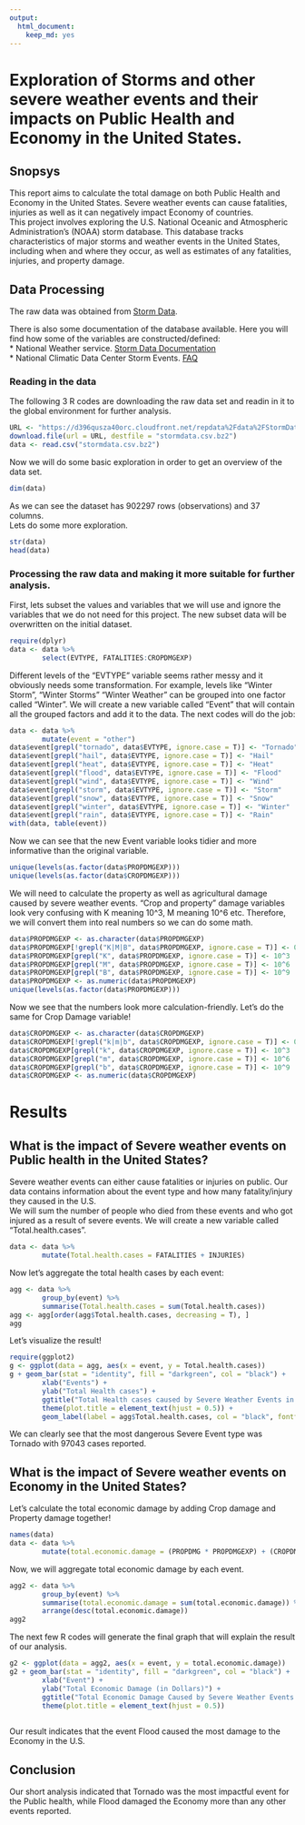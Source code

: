 ```yaml
---
output: 
  html_document: 
    keep_md: yes
---
```

# Exploration of Storms and other severe weather events and their impacts on Public Health and Economy in the United States.  

## Snopsys

This report aims to calculate the total damage on both Public Health and Economy in the United States. Severe weather events can cause fatalities, injuries as well as it can negatively impact Economy of countries.  
This project involves exploring the U.S. National Oceanic and Atmospheric Administration's (NOAA) storm database. This database tracks characteristics of major storms and weather events in the United States, including when and where they occur, as well as estimates of any fatalities, injuries, and property damage.

## Data Processing

The raw data was obtained from [Storm Data](https://d396qusza40orc.cloudfront.net/repdata%2Fdata%2FStormData.csv.bz2).  

There is also some documentation of the database available. Here you will find how some of the variables are constructed/defined:  
* National Weather service. [Storm Data Documentation](https://d396qusza40orc.cloudfront.net/repdata%2Fpeer2_doc%2Fpd01016005curr.pdf)  
* National Climatic Data Center Storm Events. [FAQ](https://d396qusza40orc.cloudfront.net/repdata%2Fpeer2_doc%2FNCDC%20Storm%20Events-FAQ%20Page.pdf)

### Reading in the data
The following 3 R codes are downloading the raw data set and readin in it to the global environment for further analysis.
```r
URL <- "https://d396qusza40orc.cloudfront.net/repdata%2Fdata%2FStormData.csv.bz2"
download.file(url = URL, destfile = "stormdata.csv.bz2")
data <- read.csv("stormdata.csv.bz2")
```

Now we will do some basic exploration in order to get an overview of the data set.

```r
dim(data)
```
As we can see the dataset has 902297 rows (observations) and 37 columns.  
Lets do some more exploration.

```r
str(data)
head(data)
```
### Processing the raw data and making it more suitable for further analysis.
First, lets subset the values and variables that we will use and ignore the variables that we do not need for this project. The new subset data will be overwritten on the initial dataset.
```r
require(dplyr)
data <- data %>%
        select(EVTYPE, FATALITIES:CROPDMGEXP)
```

Different levels of the "EVTYPE" variable seems rather messy and it obviously needs some transformation. For example, levels like "Winter Storm", "Winter Storms" "Winter Weather" can be grouped into one factor called "Winter". We will create a new variable called "Event" that will contain all the grouped factors and add it to the data. The next codes will do the job:

```r
data <- data %>%
        mutate(event = "other")
data$event[grepl("tornado", data$EVTYPE, ignore.case = T)] <- "Tornado"
data$event[grepl("hail", data$EVTYPE, ignore.case = T)] <- "Hail"
data$event[grepl("heat", data$EVTYPE, ignore.case = T)] <- "Heat"
data$event[grepl("flood", data$EVTYPE, ignore.case = T)] <- "Flood"
data$event[grepl("wind", data$EVTYPE, ignore.case = T)] <- "Wind"
data$event[grepl("storm", data$EVTYPE, ignore.case = T)] <- "Storm"
data$event[grepl("snow", data$EVTYPE, ignore.case = T)] <- "Snow"
data$event[grepl("winter", data$EVTYPE, ignore.case = T)] <- "Winter"
data$event[grepl("rain", data$EVTYPE, ignore.case = T)] <- "Rain"
with(data, table(event))
```
Now we can see that the new Event variable looks tidier and more informative than the original variable.  

```r
unique(levels(as.factor(data$PROPDMGEXP)))
unique(levels(as.factor(data$CROPDMGEXP)))
```
We will need to calculate the property as well as agricultural damage caused by severe weather events. "Crop and property" damage variables look very confusing with K meaning 10^3, M meaning 10^6 etc. Therefore, we will convert them into real numbers so we can do some math.

```r
data$PROPDMGEXP <- as.character(data$PROPDMGEXP)
data$PROPDMGEXP[!grepl("K|M|B", data$PROPDMGEXP, ignore.case = T)] <- 0
data$PROPDMGEXP[grepl("K", data$PROPDMGEXP, ignore.case = T)] <- 10^3
data$PROPDMGEXP[grepl("M", data$PROPDMGEXP, ignore.case = T)] <- 10^6
data$PROPDMGEXP[grepl("B", data$PROPDMGEXP, ignore.case = T)] <- 10^9
data$PROPDMGEXP <- as.numeric(data$PROPDMGEXP)
unique(levels(as.factor(data$PROPDMGEXP)))
```
Now we see that the numbers look more calculation-friendly. Let's do the same for Crop Damage variable!

```r
data$CROPDMGEXP <- as.character(data$CROPDMGEXP)
data$CROPDMGEXP[!grepl("k|m|b", data$CROPDMGEXP, ignore.case = T)] <- 0
data$CROPDMGEXP[grepl("k", data$CROPDMGEXP, ignore.case = T)] <- 10^3
data$CROPDMGEXP[grepl("m", data$CROPDMGEXP, ignore.case = T)] <- 10^6
data$CROPDMGEXP[grepl("b", data$CROPDMGEXP, ignore.case = T)] <- 10^9
data$CROPDMGEXP <- as.numeric(data$CROPDMGEXP)
```

# Results

## What is the impact of Severe weather events on Public health in the United States?

Severe weather events can either cause fatalities or injuries on public. Our data contains information about the event type and how many fatality/injury they caused in the U.S.  
We will sum the number of people who died from these events and who got injured as a result of severe events. We will create a new variable called "Total.health.cases".

```r
data <- data %>%
        mutate(Total.health.cases = FATALITIES + INJURIES)
```

Now let's aggregate the total health cases by each event:

```r
agg <- data %>%
        group_by(event) %>%
        summarise(Total.health.cases = sum(Total.health.cases))
agg <- agg[order(agg$Total.health.cases, decreasing = T), ]
agg
```

Let's visualize the result!

```r
require(ggplot2)
g <- ggplot(data = agg, aes(x = event, y = Total.health.cases))
g + geom_bar(stat = "identity", fill = "darkgreen", col = "black") +
        xlab("Events") +
        ylab("Total Health cases") +
        ggtitle("Total Health cases caused by Severe Weather Events in the U.S") +
        theme(plot.title = element_text(hjust = 0.5)) +
        geom_label(label = agg$Total.health.cases, col = "black", fontface = "bold")

```

We can clearly see that the most dangerous Severe Event type was Tornado with 97043 cases reported.

## What is the impact of Severe weather events on Economy in the United States?

Let's calculate the total economic damage by adding Crop damage and Property damage together!

```r
names(data)
data <- data %>%
        mutate(total.economic.damage = (PROPDMG * PROPDMGEXP) + (CROPDMGEXP * CROPDMG))
```

Now, we will aggregate total economic damage by each event.

```r
agg2 <- data %>%
        group_by(event) %>%
        summarise(total.economic.damage = sum(total.economic.damage)) %>%
        arrange(desc(total.economic.damage))
agg2
```

The next few R codes will generate the final graph that will explain the result of our analysis.

```r
g2 <- ggplot(data = agg2, aes(x = event, y = total.economic.damage))
g2 + geom_bar(stat = "identity", fill = "darkgreen", col = "black") +
        xlab("Event") +
        ylab("Total Economic Damage (in Dollars)") +
        ggtitle("Total Economic Damage Caused by Severe Weather Events in the U.S") +
        theme(plot.title = element_text(hjust = 0.5))
        
```

Our result indicates that the event Flood caused the most damage to the Economy in the U.S.

## Conclusion

Our short analysis indicated that Tornado was the most impactful event for the Public health, while Flood damaged the Economy more than any other events reported.


